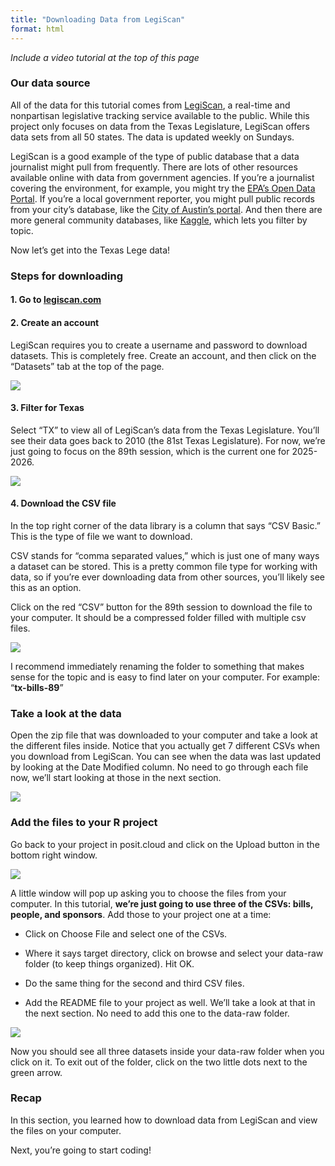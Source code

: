 ```yaml
---
title: "Downloading Data from LegiScan"
format: html
---
```


*Include a video tutorial at the top of this page*

### Our data source

All of the data for this tutorial comes from [LegiScan](https://legiscan.com/datasets), a real-time and nonpartisan legislative tracking service available to the public. While this project only focuses on data from the Texas Legislature, LegiScan offers data sets from all 50 states. The data is updated weekly on Sundays.

LegiScan is a good example of the type of public database that a data journalist might pull from frequently. There are lots of other resources available online with data from government agencies. If you're a journalist covering the environment, for example, you might try the [EPA's Open Data Portal](https://www.epa.gov/data). If you're a local government reporter, you might pull public records from your city's database, like the [City of Austin's portal](https://data.austintexas.gov/). And then there are more general community databases, like [Kaggle](https://www.kaggle.com/datasets), which lets you filter by topic.

Now let's get into the Texas Lege data!

### Steps for downloading

#### **1. Go to [legiscan.com](https://legiscan.com/datasets)**

#### **2. Create an account**

LegiScan requires you to create a username and password to download datasets. This is completely free. Create an account, and then click on the "Datasets" tab at the top of the page.

![](toolkit-pics/login.png)

#### **3. Filter for Texas**

Select "TX" to view all of LegiScan's data from the Texas Legislature. You'll see their data goes back to 2010 (the 81st Texas Legislature). For now, we're just going to focus on the 89th session, which is the current one for 2025-2026.

![](toolkit-pics/tx-filter.png)

#### **4. Download the CSV file**

In the top right corner of the data library is a column that says "CSV Basic." This is the type of file we want to download.

::: callout-note
CSV stands for "comma separated values," which is just one of many ways a dataset can be stored. This is a pretty common file type for working with data, so if you're ever downloading data from other sources, you'll likely see this as an option.
:::

Click on the red "CSV" button for the 89th session to download the file to your computer. It should be a compressed folder filled with multiple csv files.

![](toolkit-pics/download.png)

::: {.callout-tip title="Tip"}
I recommend immediately renaming the folder to something that makes sense for the topic and is easy to find later on your computer. For example: "**tx-bills-89**"
:::

### Take a look at the data

Open the zip file that was downloaded to your computer and take a look at the different files inside. Notice that you actually get 7 different CSVs when you download from LegiScan. You can see when the data was last updated by looking at the Date Modified column. No need to go through each file now, we'll start looking at those in the next section.

![](toolkit-pics/zip-view.png)

### Add the files to your R project

Go back to your project in posit.cloud and click on the Upload button in the bottom right window.

![](toolkit-pics/upload-data.png)

A little window will pop up asking you to choose the files from your computer. In this tutorial, **we're just going to use three of the CSVs: bills, people, and sponsors**. Add those to your project one at a time:

-   Click on Choose File and select one of the CSVs.

-   Where it says target directory, click on browse and select your data-raw folder (to keep things organized). Hit OK.

-   Do the same thing for the second and third CSV files.

-   Add the README file to your project as well. We'll take a look at that in the next section. No need to add this one to the data-raw folder.

![](toolkit-pics/directory.png)

Now you should see all three datasets inside your data-raw folder when you click on it. To exit out of the folder, click on the two little dots next to the green arrow.

### Recap

In this section, you learned how to download data from LegiScan and view the files on your computer.

Next, you're going to start coding!
